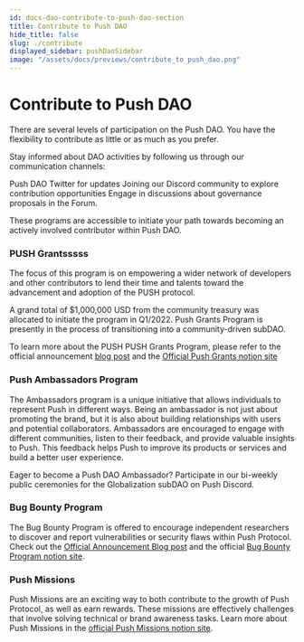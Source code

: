```yaml
---
id: docs-dao-contribute-to-push-dao-section
title: Contribute to Push DAO
hide_title: false
slug: ./contribute
displayed_sidebar: pushDaoSidebar
image: "/assets/docs/previews/contribute_to_push_dao.png"
---
```


# Contribute to Push DAO

There are several levels of participation on the Push DAO.
You have the flexibility to contribute as little or as much as you prefer.

Stay informed about DAO activities by following us through our communication channels:

Push DAO Twitter for updates
Joining our Discord community to explore contribution opportunities
Engage in discussions about governance proposals in the Forum.

These programs are accessible to initiate your path towards becoming an actively involved contributor within Push DAO.

### PUSH Grantsssss

The focus of this program is on empowering a wider network of developers and other contributors to lend their time and talents toward the advancement and adoption of the PUSH protocol.

A grand total of $1,000,000 USD from the community treasury was allocated to initiate the program in Q1/2022. Push Grants Program is presently in the process of transitioning into a community-driven subDAO.

To learn more about the PUSH PUSH Grants Program, please refer to the official announcement [blog post](https://medium.com/ethereum-push-notification-service/push-grants-program-its-here-f2bfba29388f) and the [Official Push Grants notion site](https://pushprotocol.notion.site/Push-Grants-Program-8c9f7934f7e5418faf96e7a5bdcaac4a)

### Push Ambassadors Program

The Ambassadors program is a unique initiative that allows individuals to represent Push in different ways. Being an ambassador is not just about promoting the brand, but it is also about building relationships with users and potential collaborators. Ambassadors are encouraged to engage with different communities, listen to their feedback, and provide valuable insights to Push. This feedback helps Push to improve its products or services and build a better user experience.

Eager to become a Push DAO Ambassador? Participate in our bi-weekly public ceremonies for the Globalization subDAO on Push Discord.

### Bug Bounty Program

The Bug Bounty Program is offered to encourage independent researchers to discover and report vulnerabilities or security flaws within Push Protocol.
Check out the [Official Announcement Blog post](https://medium.com/push-protocol/push-protocols-bug-bounty-program-goes-live-d286bf2a7beb) and the official [Bug Bounty Program notion site](https://pushprotocol.notion.site/Welcome-to-Push-DAO-b1c1e1281ce64400adaaae59f98e4d4c?p=ecba837e5bd947cbb35ec107e5beb30a&pm=c).

### Push Missions

Push Missions are an exciting way to both contribute to the growth of Push Protocol, as well as earn rewards. These missions are effectively challenges that involve solving technical or brand awareness tasks.
Learn more about Push Missions in the [official Push Missions notion site](https://pushprotocol.notion.site/Welcome-to-Push-DAO-b1c1e1281ce64400adaaae59f98e4d4c?p=b38048e307d949aeaf807f40396cc731&pm=c).
